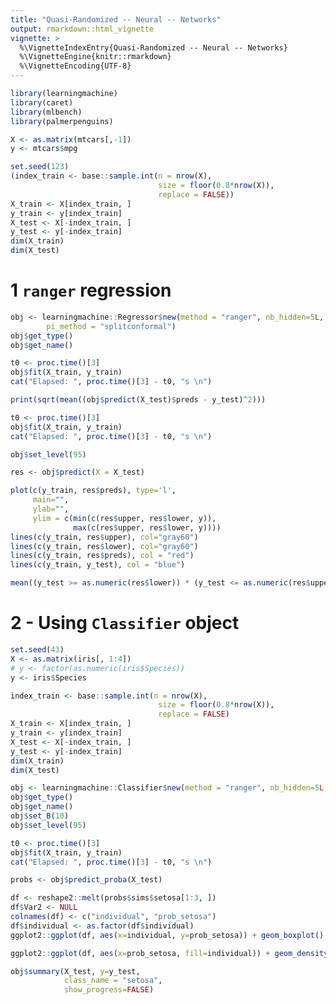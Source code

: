 ```yaml
---
title: "Quasi-Randomized -- Neural -- Networks"
output: rmarkdown::html_vignette
vignette: >
  %\VignetteIndexEntry{Quasi-Randomized -- Neural -- Networks}
  %\VignetteEngine{knitr::rmarkdown}
  %\VignetteEncoding{UTF-8}
---
```


```r
library(learningmachine)
library(caret)
library(mlbench)
library(palmerpenguins)
```

```r
X <- as.matrix(mtcars[,-1])
y <- mtcars$mpg
```

```r
set.seed(123)
(index_train <- base::sample.int(n = nrow(X),
                                 size = floor(0.8*nrow(X)),
                                 replace = FALSE))
X_train <- X[index_train, ]
y_train <- y[index_train]
X_test <- X[-index_train, ]
y_test <- y[-index_train]
dim(X_train)
dim(X_test)
```

# 1 `ranger` regression

```r
obj <- learningmachine::Regressor$new(method = "ranger", nb_hidden=5L,  
        pi_method = "splitconformal")
obj$get_type()
obj$get_name()
```

```r
t0 <- proc.time()[3]
obj$fit(X_train, y_train)
cat("Elapsed: ", proc.time()[3] - t0, "s \n")
```

```r
print(sqrt(mean((obj$predict(X_test)$preds - y_test)^2)))
```

```r
t0 <- proc.time()[3]
obj$fit(X_train, y_train)
cat("Elapsed: ", proc.time()[3] - t0, "s \n")

obj$set_level(95)

res <- obj$predict(X = X_test)

plot(c(y_train, res$preds), type='l',
     main="",
     ylab="",
     ylim = c(min(c(res$upper, res$lower, y)),
              max(c(res$upper, res$lower, y))))
lines(c(y_train, res$upper), col="gray60")
lines(c(y_train, res$lower), col="gray60")
lines(c(y_train, res$preds), col = "red")
lines(c(y_train, y_test), col = "blue")

mean((y_test >= as.numeric(res$lower)) * (y_test <= as.numeric(res$upper)))
```

# 2 - Using `Classifier` object

```r
set.seed(43)
X <- as.matrix(iris[, 1:4])
# y <- factor(as.numeric(iris$Species))
y <- iris$Species

index_train <- base::sample.int(n = nrow(X),
                                 size = floor(0.8*nrow(X)),
                                 replace = FALSE)
X_train <- X[index_train, ]
y_train <- y[index_train]
X_test <- X[-index_train, ]
y_test <- y[-index_train]
dim(X_train)
dim(X_test)

obj <- learningmachine::Classifier$new(method = "ranger", nb_hidden=5L, pi_method="kdesplitconformal", type_prediction_set="score")
obj$get_type()
obj$get_name()
obj$set_B(10)
obj$set_level(95)

t0 <- proc.time()[3]
obj$fit(X_train, y_train)
cat("Elapsed: ", proc.time()[3] - t0, "s \n")

probs <- obj$predict_proba(X_test)
```

```r
df <- reshape2::melt(probs$sims$setosa[1:3, ])
df$Var2 <- NULL 
colnames(df) <- c("individual", "prob_setosa")
df$individual <- as.factor(df$individual)
ggplot2::ggplot(df, aes(x=individual, y=prob_setosa)) + geom_boxplot() + coord_flip()
```

```r
ggplot2::ggplot(df, aes(x=prob_setosa, fill=individual)) + geom_density(alpha=.3)
```

```r
obj$summary(X_test, y=y_test, 
            class_name = "setosa",
            show_progress=FALSE)
```
